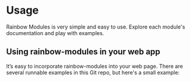 
<Meta title="Introduction/Getting Started/Usage" />

# Usage

Rainbow Modules is very simple and easy to use. Explore each module's documentation and play with examples.

## Using rainbow-modules in your web app

It’s easy to incorporate rainbow-modules into your web page. There are several
runnable examples in this Git repo, but here's a small example:

<Preview>
    <RainbowFirebaseApp>
        <Container>
            <RainbowLogo />
            <Title>rainbow-modules</Title>
            <StyledCard>
                <EmailPasswordSignUpForm />
            </StyledCard>
        </Container>
    </RainbowFirebaseApp>
</Preview>
